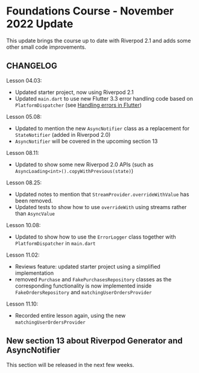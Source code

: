 # Foundations Course - November 2022 Update

This update brings the course up to date with Riverpod 2.1 and adds some other small code improvements.

## CHANGELOG

Lesson 04.03:

- Updated starter project, now using Riverpod 2.1
- Updated `main.dart` to use new Flutter 3.3 error handling code based on `PlatformDispatcher` (see [Handling errors in Flutter](https://docs.flutter.dev/testing/errors))

Lesson 05.08:

- Updated to mention the new `AsyncNotifier` class as a replacement for `StateNotifier` (added in Riverpod 2.0)
- `AsyncNotifier` will be covered in the upcoming section 13

Lesson 08.11:

- Updated to show some new Riverpod 2.0 APIs (such as `AsyncLoading<int>().copyWithPrevious(state)`)

Lesson 08.25:

- Updated notes to mention that `StreamProvider.overrideWithValue` has been removed.
- Updated tests to show how to use `overrideWith` using streams rather than `AsyncValue`

Lesson 10.08:

- Updated to show how to use the `ErrorLogger` class together with `PlatformDispatcher` in `main.dart`

Lesson 11.02:

- Reviews feature: updated starter project using a simplified implementation
- removed `Purchase` and `FakePurchasesRepository` classes as the corresponding functionality is now implemented inside `FakeOrdersRepository` and `matchingUserOrdersProvider`

Lesson 11.10:

- Recorded entire lesson again, using the new `matchingUserOrdersProvider`

## New section 13 about Riverpod Generator and AsyncNotifier

This section will be released in the next few weeks.
